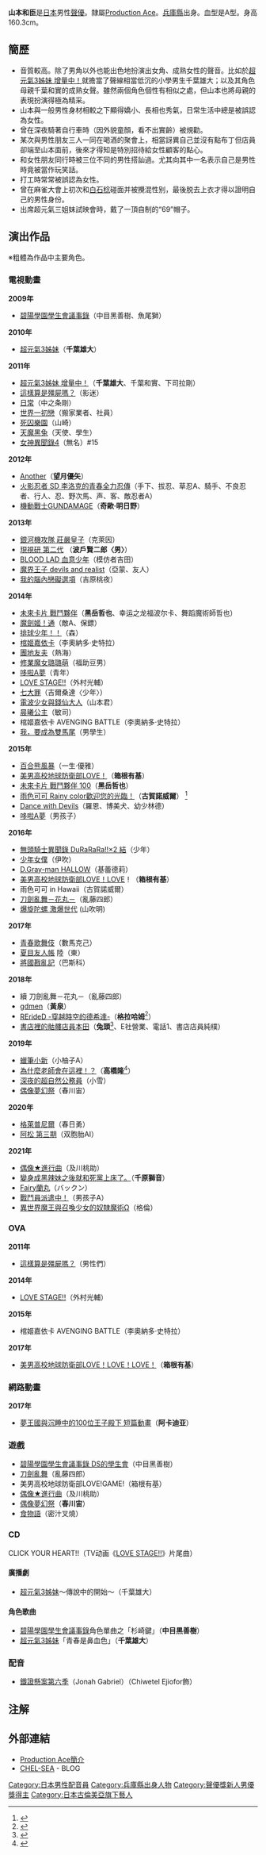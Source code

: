{{blpsources|time=2020-12-01}}
{{藝人
|名字= 山本 和臣
|類型 = 配音員
|圖片 =
|英文名=
|本名=
|綽號=
|配偶= 
|國籍 = {{JPN}}
|民族 = [[大和民族|大和民族]]
|出生地= {{JPN}}[[兵庫縣|兵庫縣]]
|出身地= 
|出生日期 = {{Birth_date_and_age|1988|1|3}}
|出生地點 = {{JPN}}[[兵庫縣|兵庫縣]]
|逝世日期 = 
|逝世地點 = 
|經紀公司 = [[Production_Ace|Production Ace]]（聲優事務所），[[Lantis|Lantis]]（唱片公司）
|活動時期= 2009年 -
|出道作= 
|代表作= [[美男高校地球防衛部LOVE！|美男高校地球防衛部LOVE！]]（箱根有基）<br>[[刀劍亂舞|刀劍亂舞]](亂藤四郎)
|獎項 = 第7屆[[聲優獎|聲優獎]]「新人男優賞」<ref>{{Cite web|publisher=聲優獎執行委員會|url=http://www.seiyuawards.jp/winning/winning_07|title=第七回聲優獎得獎者一覧|accessdate=2016年8月7日|language=ja|archive-date=2016年8月19日|archive-url=https://web.archive.org/web/20160819121454/http://www.seiyuawards.jp/winning/winning_07|dead-url=no}}</ref>
}}
{{Japanese|japanese= 山本 和臣|kana= やまもと かずとみ|romaji= Yamamoto Kazutomi}}
'''山本和臣'''{{BD|1988年|1月3日}}是[[日本|日本]]男性[[聲優|聲優]]。隸屬[[Production_Ace|Production Ace]]。[[兵庫縣|兵庫縣]]出身。血型是A型。身高160.3cm。

==簡歷==
*音質較高。除了男角以外也能出色地扮演出女角、成熟女性的聲音。比如於[[超元氣3姊妹|超元氣3姊妹 增量中！]]就擔當了聲線相當低沉的小學男生千葉雄大；以及其角色母親千葉和實的成熟女聲。雖然兩個角色個性有相似之處，但山本也將母親的表現扮演得極為精采。
*山本與一般男性身材相較之下顯得嬌小、長相也秀氣，日常生活中總是被誤認為女性。
*曾在深夜騎著自行車時（因外貌童顏，看不出實齡）被規勸。
*某次與男性朋友三人一同在喝酒的聚會上，相當訝異自己並沒有點布丁但店員卻端至山本面前，後來才得知是特別招待給女性顧客的點心。
*和女性朋友同行時被三位不同的男性搭訕過。尤其向其中一名表示自己是男性時竟被當作玩笑話。
*打工時常常被誤認為女性。
*曾在麻雀大會上初次和[[白石稔|白石稔]]碰面并被攪混性别，最後脱去上衣才得以證明自己的男性身份。
*出席超元氣三姐妹試映會時，戴了一頂自制的“69”帽子。

==演出作品==
※粗體為作品中主要角色。

===電視動畫===
'''2009年'''
*[[碧陽學園學生會議事錄|碧陽學園學生會議事錄]]（中目黑善樹、魚尾獅）

'''2010年'''
*[[超元氣3姊妹|超元氣3姊妹]]（'''千葉雄大'''）

'''2011年'''
*[[超元氣3姊妹|超元氣3姊妹 增量中！]]（'''千葉雄大'''、千葉和實、下司拉剛）<!--1月8日-->
*[[這樣算是殭屍嗎？|這樣算是殭屍嗎？]]（影迷）<!--1月10日-->
*[[日常_(漫畫)|日常]]（中之条剛）<!--4月2日-->
*[[世界一初戀|世界一初戀]]（搬家業者、社員）<!--4月8日-->
*[[死囚樂園|死囚樂園]]（山崎）<!--4月16日-->
*[[天魔黑兔|天魔黑兔]]（天使、學生）<!--7月8日-->
*[[女神異聞錄4|女神異聞錄4]]（無名）#15<!--10月6日-->

'''2012年'''
*[[Another|Another]]（'''望月優矢'''）<!--1月9日-->
*[[李洛克的青春全力忍傳|火影忍者 SD 李洛克的青春全力忍傳]]（手下、拔忍、草忍A、騎手、不良忍者、行人、忍、野次馬、声、客、敵忍者A）<!--4月3日-->
*[[機動戰士GUNDAMAGE|機動戰士GUNDAMAGE]]（'''奇歐·明日野'''）<!--4月29日-->

'''2013年'''
*[[銀河機攻隊_莊嚴皇子|銀河機攻隊 莊嚴皇子]]（克萊因）<!--4月4日-->
*[[現視研|現視研 第二代]] （'''波戶賢二郎〈男〉'''）<!--7月6日-->
*[[BLOOD_LAD_血意少年|BLOOD LAD 血意少年]]（模仿者吉田）<!--7月7日-->
*[[魔界王子_devils_and_realist|魔界王子 devils and realist]]（亞蒙、友人）<!--7月7日-->
*[[我的腦內戀礙選項|我的腦內戀礙選項]]（吉原桃夜）<!--10月9日-->

'''2014年'''
*[[未來卡片_戰鬥夥伴|未來卡片 戰鬥夥伴]]（'''黑岳哲也'''、幸运之龙福波尔卡、舞蹈魔術師哲也）<!--1月4日-->
*[[魔劍姬！|魔劍姬！通]]（敵A、保鏢）<!--1月15日-->
*[[排球少年！！|排球少年！！]]（森）<!--4月6日-->
*[[棺姬嘉依卡|棺姬嘉依卡]]（李奧納多·史特拉）<!--4月9日-->
*[[團地友夫|團地友夫]]（熱海）<!--5月10日-->
*[[修業魔女璐璐萌|修業魔女璐璐萌]]（福助豆男）<!--7月9日-->
*[[哆啦A夢|哆啦A夢]]（青年）
*[[LOVE_STAGE!!|LOVE STAGE!!]]（外村光輔）<!--7月9日-->
*[[七大罪_(漫畫)|七大罪]]（吉爾桑達〈少年〉）<!--10月5日-->
*[[電波少女與錢仙大人|電波少女與錢仙大人]]（山本君）<!--10月5日-->
*[[晨曦公主|晨曦公主]]（敏司）<!--10月7日-->
*棺姬嘉依卡 AVENGING BATTLE（李奧納多·史特拉）<!--10月8日-->
*[[我，要成為雙馬尾|我，要成為雙馬尾]]（男學生）<!--10月9日-->

'''2015年'''
*[[百合熊風暴|百合熊風暴]]（一生·優雅）<!--1月5日-->
*[[美男高校地球防衛部LOVE！|美男高校地球防衛部LOVE！]]（'''箱根有基'''）<!--1月6日-->
*[[未來卡片_戰鬥夥伴|未來卡片 戰鬥夥伴 100]]（'''黑岳哲也'''）<!--4月11日-->
*[[雨色可可|雨色可可 Rainy color歡迎您的光臨！]]（'''古賀諾威爾'''）<!--10月4日--><ref>{{Cite web|publisher=電視動畫「雨色可可」官方網站|title=聲優·工作人員|url=http://rainycocoa.jp/anime/cast-staff.html|accessdate=2015-10-05|archive-date=2015-02-14|archive-url=https://web.archive.org/web/20150214130142/http://rainycocoa.jp/anime/cast-staff.html|dead-url=no}}</ref>
*[[Dance_with_Devils|Dance with Devils]]（羅恩、博美犬、幼少林德）<!--10月7日-->
*[[哆啦A夢|哆啦A夢]]（男孩子）

'''2016年'''
* [[無頭騎士異聞錄_DuRaRaRa!!|無頭騎士異聞錄 DuRaRaRa!!×2 結]]（少年）
* [[少年女僕|少年女僕]]（伊吹）
* [[D.Gray-man|D.Gray-man HALLOW]]（基蕾德莉）
* [[美男高校地球防衛部LOVE！|美男高校地球防衛部LOVE！]]LOVE！（'''箱根有基'''）
* 雨色可可 in Hawaii（古賀諾威爾）
* [[刀劍亂舞|刀劍亂舞－花丸－]]（亂藤四郎）
* [[爆旋陀螺_激爆世代|爆旋陀螺 激爆世代]]  (山吹明)

'''2017年'''
* [[青春歌舞伎|青春歌舞伎]]（數馬克己）
* [[夏目友人帳|夏目友人帳]] 陸（東）
* [[將國戡亂記|將國戡亂記]]（巴斯科）

'''2018年'''
* 續 刀劍亂舞－花丸－（亂藤四郎）
* [[gdmen|gdmen]]（'''黃泉'''）
* [[RErideD_-穿越時空的德希達-|RErideD -穿越時空的德希達-]]（'''格拉哈姆'''<ref>{{Cite web|url=http://rerided.com/|title=製作人員、聲優|work=電視動畫「RErideD」官方網站|accessdate=2018-09-06|archive-date=2018-03-19|archive-url=https://web.archive.org/web/20180319110952/http://rerided.com/|dead-url=no}}</ref>）
* [[書店裡的骷髏店員本田|書店裡的骷髏店員本田]]（'''兔頭'''<ref>{{Cite web|url=http://gaikotsu-honda-anime.com/staff-cast/|title=製作人員、聲優|work=電視動畫「書店裡的骷髏店員本田」官方網站|accessdate=2018-08-09|archive-date=2018-08-13|archive-url=https://web.archive.org/web/20180813072353/http://gaikotsu-honda-anime.com/staff-cast/|dead-url=no}}</ref>、E社營業、電話1、書店店員純樸）

'''2019年'''
* [[蠟筆小新|蠟筆小新]]（小柚子A）
* [[為什麼老師會在這裡！？|為什麼老師會在這裡！？]]（'''高橋隆'''<ref>{{Cite web|url=http://nankoko-anime.com/index.html#staffcast|title=製作人員、聲優|work=電視動畫「為什麼老師會在這裡！？」官方網站|accessdate=2019-02-10|archive-url=https://web.archive.org/web/20190212011501/http://nankoko-anime.com/index.html#staffcast|archive-date=2019-02-12|dead-url=yes}}</ref>）
* [[深夜的超自然公務員|深夜的超自然公務員]]（小雪）
* [[偶像夢幻祭|偶像夢幻祭]]（春川宙）

'''2020年'''
* [[格萊普尼爾|格萊普尼爾]]（春日勇）
* [[小松先生|阿松 第三期]]（双胞胎AI）

'''2021年'''
* [[偶像★進行曲|偶像★進行曲]]（及川桃助）<!-- 2021-01-20 -->
* [[變身成黑辣妹之後就和死黨上床了。|變身成黑辣妹之後就和死黨上床了。]]（'''千原獅音'''）<!-- 2021-04-04 -->
* [[Fairy蘭丸|Fairy蘭丸]]（バックン）<!-- 2021-04-08 -->
* [[戰鬥員派遣中！|戰鬥員派遣中！]]（男孩子A）<!-- 2021-05-02 -->
* [[異世界魔王與召喚少女的奴隸魔術|異世界魔王與召喚少女的奴隸魔術Ω]]（格倫）<!-- 2021-05-20 -->

===OVA===
'''2011年'''
*[[這樣算是殭屍嗎？|這樣算是殭屍嗎？]]（男性們）
'''2014年'''
*[[LOVE_STAGE!!|LOVE STAGE!!]]（外村光輔）<!--11月22日-->
'''2015年'''
*棺姬嘉依卡 AVENGING BATTLE（李奧納多·史特拉）
'''2017年'''
*[[美男高校地球防衛部LOVE！|美男高校地球防衛部LOVE！LOVE！LOVE！]]（'''箱根有基'''）<!--8月26日-->

===網路動畫===
'''2017年'''
*[[夢王國與沉睡中的100位王子殿下|夢王國與沉睡中的100位王子殿下 短篇動畫]]（'''阿卡迪亚'''）<!--3月25日-->

===遊戲===
*[[碧陽學園學生會議事錄|碧陽學園學生會議事錄 DS的學生會]]（中目黑善樹）
*[[刀劍亂舞|刀劍亂舞]]（亂藤四郎）
*美男高校地球防衛部LOVE!GAME!（箱根有基）
*[[偶像★進行曲|偶像★進行曲]]（及川桃助）
*[[偶像夢幻祭|偶像夢幻祭]]（'''春川宙'''）
*[[食物語|食物語]]（密汁叉燒）

===CD===
CLICK YOUR HEART!!（TV动画《[[LOVE_STAGE!!|LOVE STAGE!!]]》片尾曲）
==== 廣播劇 ====
*[[超元氣3姊妹|超元氣3姊妹]]～傳說中的開始～（千葉雄大）
==== 角色歌曲 ====
*[[碧陽學園學生會議事錄|碧陽學園學生會議事錄]]角色單曲之「杉崎鍵」（'''中目黒善樹'''）
*[[超元氣3姊妹|超元氣3姊妹]]「青春是鼻血色」（'''千葉雄大'''）

===配音===
*[[鐵證懸案|鐵證懸案第六季]]（Jonah Gabriel）（Chiwetel Ejiofor飾）
<!--日本地區的廣播節目、舞台劇等特殊的相關活動描述，由於個人不甚了解因此不方便做翻譯，待知情者加以補充完善。-->

== 注解 ==
{{Reflist}}

==外部連結==
*[https://web.archive.org/web/20091223031610/http://www.production-ace.co.jp/VoiceActor_Detail.php?%40DB_ID%40=62 Production Ace簡介]
* [http://blog.chel-sea.com/ CHEL-SEA] {{Wayback|url=http://blog.chel-sea.com/ |date=20150202015901 }} - BLOG

{{Production Ace}}
{{聲優獎新人男優獎}}

{{DEFAULTSORT:Yamamoto Kazutomi}}
[[Category:日本男性配音員|Category:日本男性配音員]]
[[Category:兵庫縣出身人物|Category:兵庫縣出身人物]]
[[Category:聲優獎新人男優獎得主|Category:聲優獎新人男優獎得主]]
[[Category:日本古倫美亞旗下藝人|Category:日本古倫美亞旗下藝人]]